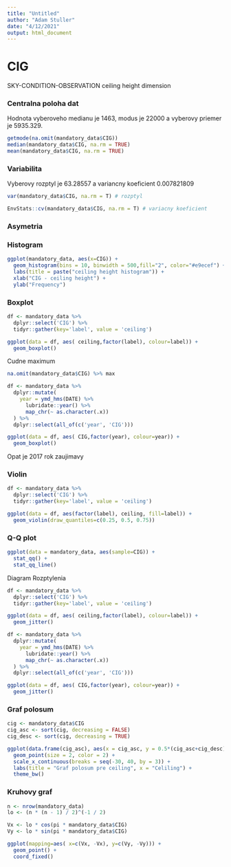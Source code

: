 ```yaml
---
title: "Untitled"
author: "Adam Stuller"
date: "4/12/2021"
output: html_document
---
```


# CIG
SKY-CONDITION-OBSERVATION ceiling height dimension

### Centralna poloha dat

Hodnota vyberoveho medianu je 1463, modus je 22000 a vyberovy priemer je 5935.329. 

```r
getmode(na.omit(mandatory_data$CIG))
median(mandatory_data$CIG, na.rm = TRUE)
mean(mandatory_data$CIG, na.rm = TRUE)
``` 


### Variabilita 

Vyberovy rozptyl je 63.28557 a variancny koeficient 0.007821809

```r
var(mandatory_data$CIG, na.rm = T) # rozptyl

EnvStats::cv(mandatory_data$CIG, na.rm = T) # variacny koeficient
```


### Asymetria

### Histogram 
```r
ggplot(mandatory_data, aes(x=CIG)) + 
  geom_histogram(bins = 10, binwidth = 500,fill="2", color="#e9ecef") +
  labs(title = paste("ceiling height histogram")) +
  xlab("CIG - ceiling height") +
  ylab("Frequency") 
```

### Boxplot 

```r
df <- mandatory_data %>% 
  dplyr::select('CIG') %>%
  tidyr::gather(key='label', value = 'ceiling')

ggplot(data = df, aes( ceiling,factor(label), colour=label)) +
  geom_boxplot() 
```
Cudne maximum 
```r
na.omit(mandatory_data$CIG) %>% max
```

```r
df <- mandatory_data %>% 
  dplyr::mutate(
    year = ymd_hms(DATE) %>% 
      lubridate::year() %>% 
      map_chr(~ as.character(.x))
  ) %>%
  dplyr::select(all_of(c('year', 'CIG')))

ggplot(data = df, aes( CIG,factor(year), colour=year)) +
  geom_boxplot() 
```
Opat je 2017 rok zaujimavy

### Violin 
```r
df <- mandatory_data %>%
  dplyr::select('CIG') %>%
  tidyr::gather(key='label', value = 'ceiling')

ggplot(data = df, aes(factor(label), ceiling, fill=label)) +
  geom_violin(draw_quantiles=c(0.25, 0.5, 0.75))
```



### Q-Q plot 

```r
ggplot(data = mandatory_data, aes(sample=CIG)) +
  stat_qq() + 
  stat_qq_line()
```


Diagram Rozptylenia
```r
df <- mandatory_data %>%
  dplyr::select('CIG') %>%
  tidyr::gather(key='label', value = 'ceiling')

ggplot(data = df, aes( ceiling,factor(label), colour=label)) +
  geom_jitter() 
```



```r

df <- mandatory_data %>% 
  dplyr::mutate(
    year = ymd_hms(DATE) %>% 
      lubridate::year() %>% 
      map_chr(~ as.character(.x))
  ) %>%
  dplyr::select(all_of(c('year', 'CIG')))

ggplot(data = df, aes( CIG,factor(year), colour=year)) +
  geom_jitter() 
``` 


### Graf polosum 

```r
cig <- mandatory_data$CIG
cig_asc <- sort(cig, decreasing = FALSE)
cig_desc <- sort(cig, decreasing = TRUE)

ggplot(data.frame(cig_asc), aes(x = cig_asc, y = 0.5*(cig_asc+cig_desc))) + 
  geom_point(size = 2, color = 2) +
  scale_x_continuous(breaks = seq(-30, 40, by = 3)) +
  labs(title = "Graf polosum pre ceiling", x = "Celiling") +
  theme_bw()
```


### Kruhovy graf
```r
n <- nrow(mandatory_data)
lo <- (n * (n - 1) / 2)^(-1 / 2)

Vx <- lo * cos(pi * mandatory_data$CIG)
Vy <- lo * sin(pi * mandatory_data$CIG)

ggplot(mapping=aes( x=c(Vx, -Vx), y=c(Vy, -Vy))) +
  geom_point() + 
  coord_fixed()
```
